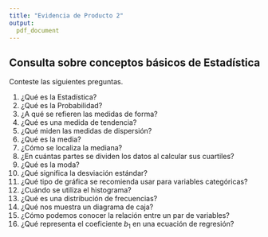 ```yaml
---
title: "Evidencia de Producto 2"
output:
  pdf_document
---
```


## Consulta sobre conceptos básicos de Estadística

Conteste las siguientes preguntas.

1. ¿Qué es la Estadística?
2. ¿Qué es la Probabilidad?
3. ¿A qué se refieren las medidas de forma?
4. ¿Qué es una medida de tendencia?
5. ¿Qué miden las medidas de dispersión?
6. ¿Qué es la media?
7. ¿Cómo se localiza la mediana?
8. ¿En cuántas partes se dividen los datos al calcular sus cuartiles?
9. ¿Qué es la moda?
10. ¿Qué significa la desviación estándar?
11. ¿Qué tipo de gráfica se recomienda usar para variables categóricas?
12. ¿Cuándo se utiliza el histograma?
13. ¿Qué es una distribución de frecuencias?
14. ¿Qué nos muestra un diagrama de caja?
15. ¿Cómo podemos conocer la relación entre un par de variables?
16. ¿Qué representa el coeficiente $b_1$ en una ecuación de regresión?